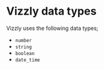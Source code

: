 # Vizzly data types

Vizzly uses the following data types;

- `number`
- `string`
- `boolean`
- `date_time`
